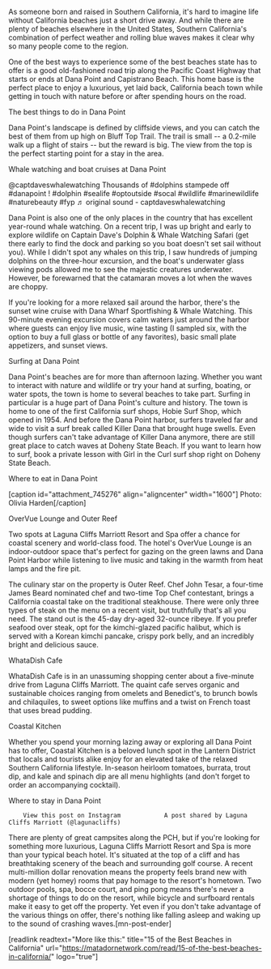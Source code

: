 As someone born and raised in Southern California, it's hard to imagine life without California beaches just a short drive away. And while there are plenty of beaches elsewhere in the United States, Southern California's combination of perfect weather and rolling blue waves makes it clear why so many people come to the region. 

One of the best ways to experience some of the best beaches state has to offer is a good old-fashioned road trip along the Pacific Coast Highway that starts or ends at Dana Point and Capistrano Beach. This home base is the perfect place to enjoy a luxurious, yet laid back, California beach town while getting in touch with nature before or after spending hours on the road. 

The best things to do in Dana Point

Dana Point's landscape is defined by cliffside views, and you can catch the best of them from up high on Bluff Top Trail. The trail is small -- a 0.2-mile walk up a flight of stairs -- but the reward is big. The view from the top is the perfect starting point for a stay in the area.

Whale watching and boat cruises at Dana Point

  @captdaveswhalewatching Thousands of #dolphins stampede off #danapoint ! #dolphin #sealife #optoutside #socal #wildlife #marinewildlife #naturebeauty #fyp ♬ original sound - captdaveswhalewatching   

Dana Point is also one of the only places in the country that has excellent year-round whale watching. On a recent trip, I was up bright and early to explore wildlife on Captain Dave's Dolphin & Whale Watching Safari (get there early to find the dock and parking so you boat doesn't set sail without you). While I didn't spot any whales on this trip, I saw hundreds of jumping dolphins on the three-hour excursion, and the boat's underwater glass viewing pods allowed me to see the majestic creatures underwater. However, be forewarned that the catamaran moves a lot when the waves are choppy.

If you're looking for a more relaxed sail around the harbor, there's the sunset wine cruise with Dana Wharf Sportfishing & Whale Watching. This 90-minute evening excursion covers calm waters just around the harbor where guests can enjoy live music, wine tasting (I sampled six, with the option to buy a full glass or bottle of any favorites), basic small plate appetizers, and sunset views.

Surfing at Dana Point

Dana Point's beaches are for more than afternoon lazing. Whether you want to interact with nature and wildlife or try your hand at surfing, boating, or water spots, the town is home to several beaches to take part. Surfing in particular is a huge part of Dana Point's culture and history. The town is home to one of the first California surf shops, Hobie Surf Shop, which opened in 1954. And before the Dana Point harbor, surfers traveled far and wide to visit a surf break called Killer Dana that brought huge swells. Even though surfers can't take advantage of Killer Dana anymore, there are still great place to catch waves at Doheny State Beach. If you want to learn how to surf, book a private lesson with Girl in the Curl surf shop right on Doheny State Beach.

Where to eat in Dana Point

[caption id="attachment_745276" align="aligncenter" width="1600"] Photo: Olivia Harden[/caption]

OverVue Lounge and Outer Reef

Two spots at Laguna Cliffs Marriott Resort and Spa offer a chance for coastal scenery and world-class food. The hotel's OverVue Lounge is an indoor-outdoor space that's perfect for gazing on the green lawns and Dana Point Harbor while listening to live music and taking in the warmth from heat lamps and the fire pit. 

The culinary star on the property is Outer Reef. Chef John Tesar, a four-time James Beard nominated chef and two-time Top Chef contestant, brings a California coastal take on the traditional steakhouse. There were only three types of steak on the menu on a recent visit, but truthfully that's all you need. The stand out is the 45-day dry-aged 32-ounce ribeye. If you prefer seafood over steak, opt for the kimchi-glazed pacific halibut, which is served with a Korean kimchi pancake, crispy pork belly, and an incredibly bright and delicious sauce. 

WhataDish Cafe

WhataDish Cafe is in an unassuming shopping center about a five-minute drive from Laguna Cliffs Marriott. The quaint cafe serves organic and sustainable choices ranging from omelets and Benedict's, to brunch bowls and chilaquiles, to sweet options like muffins and a twist on French toast that uses bread pudding.

Coastal Kitchen

Whether you spend your morning lazing away or exploring all Dana Point has to offer, Coastal Kitchen is a beloved lunch spot in the Lantern District that locals and tourists alike enjoy for an elevated take of the relaxed Southern California lifestyle. In-season heirloom tomatoes, burrata, trout dip, and kale and spinach dip are all menu highlights (and don't forget to order an accompanying cocktail).

Where to stay in Dana Point

        View this post on Instagram            A post shared by Laguna Cliffs Marriott (@lagunacliffs) 

There are plenty of great campsites along the PCH, but if you're looking for something more luxurious, Laguna Cliffs Marriott Resort and Spa is more than your typical beach hotel. It's situated at the top of a cliff and has breathtaking scenery of the beach and surrounding golf course. A recent multi-million dollar renovation means the property feels brand new with modern (yet homey) rooms that pay homage to the resort's hometown. Two outdoor pools, spa, bocce court, and ping pong means there's never a shortage of things to do on the resort, while bicycle and surfboard rentals make it easy to get off the property. Yet even if you don't take advantage of the various things on offer, there's nothing like falling asleep and waking up to the sound of crashing waves.[mn-post-ender]

[readlink readtext="More like this:" title="15 of the Best Beaches in California"  url="https://matadornetwork.com/read/15-of-the-best-beaches-in-california/" logo="true"]